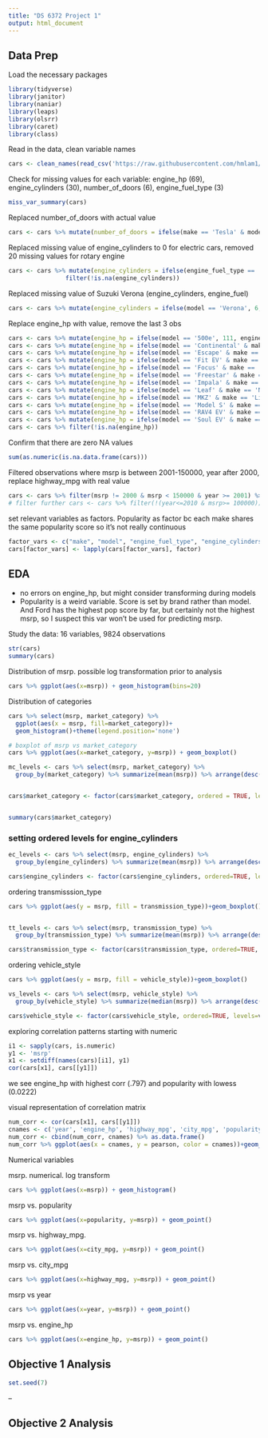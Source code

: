 ```yaml
---
title: "DS 6372 Project 1"
output: html_document
---
```


## Data Prep

Load the necessary packages
```r
library(tidyverse)
library(janitor)
library(naniar)
library(leaps)
library(olsrr)
library(caret)
library(class)
```

Read in the data, clean variable names
```r
cars <- clean_names(read_csv('https://raw.githubusercontent.com/hmlam1/MSDS-Projects/main/Applied%20Stats%20Project%201/Vehicle_MSRP.csv', show_col_types=F))
```

Check for missing values for each variable: engine_hp (69), engine_cylinders (30), number_of_doors (6), engine_fuel_type (3)
```r
miss_var_summary(cars)
```
Replaced number_of_doors with actual value
```r
cars <- cars %>% mutate(number_of_doors = ifelse(make == 'Tesla' & model == 'Model S' & year == 2016,4, ifelse(make == 'Ferrari' & model == 'FF' & year == 2013,2,number_of_doors)))
```
Replaced missing value of engine_cylinders to 0 for electric cars, removed 20 missing values for rotary engine
```r
cars <- cars %>% mutate(engine_cylinders = ifelse(engine_fuel_type == 'electric', 0, engine_cylinders)) %>% 
                filter(!is.na(engine_cylinders))
```
Replaced missing value of Suzuki Verona (engine_cylinders, engine_fuel)
```r
cars <- cars %>% mutate(engine_cylinders = ifelse(model == 'Verona', 6, engine_cylinders), engine_fuel_type = ifelse(model  == 'Verona', 'regular unleaded', engine_fuel_type))
```
Replace engine_hp with value, remove the last 3 obs
```r
cars <- cars %>% mutate(engine_hp = ifelse(model == '500e', 111, engine_hp))
cars <- cars %>% mutate(engine_hp = ifelse(model == 'Continental' & make == 'Lincoln', 350, engine_hp))
cars <- cars %>% mutate(engine_hp = ifelse(model == 'Escape' & make == 'Ford', 206, engine_hp))
cars <- cars %>% mutate(engine_hp = ifelse(model == 'Fit EV' & make == 'Honda', 120, engine_hp))
cars <- cars %>% mutate(engine_hp = ifelse(model == 'Focus' & make == 'Ford', 143, engine_hp))
cars <- cars %>% mutate(engine_hp = ifelse(model == 'Freestar' & make == 'Ford', 195, engine_hp))
cars <- cars %>% mutate(engine_hp = ifelse(model == 'Impala' & make == 'Chevrolet', 196, engine_hp))
cars <- cars %>% mutate(engine_hp = ifelse(model == 'Leaf' & make == 'Nissan', 107, engine_hp))
cars <- cars %>% mutate(engine_hp = ifelse(model == 'MKZ' & make == 'Lincoln', 188, engine_hp))
cars <- cars %>% mutate(engine_hp = ifelse(model == 'Model S' & make == 'Tesla', 400, engine_hp))
cars <- cars %>% mutate(engine_hp = ifelse(model == 'RAV4 EV' & make == 'Toyota', 154, engine_hp))
cars <- cars %>% mutate(engine_hp = ifelse(model == 'Soul EV' & make == 'Kia', 109, engine_hp))
cars <- cars %>% filter(!is.na(engine_hp))
```
Confirm that there are zero NA values
```r
sum(as.numeric(is.na.data.frame(cars)))
```
Filtered observations where msrp is between 2001-150000, year after 2000, replace highway_mpg with real value
```r
cars <- cars %>% filter(msrp != 2000 & msrp < 150000 & year >= 2001) %>% mutate(highway_mpg = ifelse(highway_mpg == 354, 34, highway_mpg))
# filter further cars <- cars %>% filter(!(year<=2010 & msrp>= 100000))
```
set relevant variables as factors. Popularity as factor bc each make shares the same popularity score so it's not really continuous
```r
factor_vars <- c("make", "model", "engine_fuel_type", "engine_cylinders", "transmission_type", "driven_wheels", "number_of_doors", "market_category", "vehicle_size", "vehicle_style")
cars[factor_vars] <- lapply(cars[factor_vars], factor)
```

## EDA

- no errors on engine_hp, but might consider transforming during models    
- Popularity is a weird variable. Score is set by brand rather than model. And Ford has the highest pop score by far, but certainly not the highest msrp, so I suspect this var won't be used for predicting msrp.  

Study the data: 16 variables, 9824 observations
```r
str(cars)
summary(cars)
```
Distribution of msrp. possible log transformation prior to analysis
```r
cars %>% ggplot(aes(x=msrp)) + geom_histogram(bins=20)
```

Distribution of categories
```r
cars %>% select(msrp, market_category) %>%
  ggplot(aes(x = msrp, fill=market_category))+
  geom_histogram()+theme(legend.position='none')

# boxplot of msrp vs market_category
cars %>% ggplot(aes(x=market_category, y=msrp)) + geom_boxplot()

```

```r
mc_levels <- cars %>% select(msrp, market_category) %>%
  group_by(market_category) %>% summarize(mean(msrp)) %>% arrange(desc(`mean(msrp)`))


cars$market_category <- factor(cars$market_category, ordered = TRUE, levels = mc_levels$market_category)


summary(cars$market_category)
```

### setting ordered levels for engine_cylinders
```r
ec_levels <- cars %>% select(msrp, engine_cylinders) %>%
  group_by(engine_cylinders) %>% summarize(mean(msrp)) %>% arrange(desc(`mean(msrp)`))

cars$engine_cylinders <- factor(cars$engine_cylinders, ordered=TRUE, levels=ec_levels$engine_cylinders)
```

ordering transmisssion_type
```r
cars %>% ggplot(aes(y = msrp, fill = transmission_type))+geom_boxplot()


tt_levels <- cars %>% select(msrp, transmission_type) %>%
  group_by(transmission_type) %>% summarize(mean(msrp)) %>% arrange(desc(`mean(msrp)`))

cars$transmission_type <- factor(cars$transmission_type, ordered=TRUE, levels=tt_levels$transmission_type)
```

ordering vehicle_style
```r
cars %>% ggplot(aes(y = msrp, fill = vehicle_style))+geom_boxplot()

vs_levels <- cars %>% select(msrp, vehicle_style) %>%
  group_by(vehicle_style) %>% summarize(median(msrp)) %>% arrange(desc(`median(msrp)`))

cars$vehicle_style <- factor(cars$vehicle_style, ordered=TRUE, levels=vs_levels$vehicle_style)
```

exploring correlation patterns
starting with numeric
```r
i1 <- sapply(cars, is.numeric)
y1 <- 'msrp'
x1 <- setdiff(names(cars)[i1], y1)
cor(cars[x1], cars[[y1]])
```

we see engine_hp with highest corr (.797) and popularity with lowess (0.0222)

visual representation of correlation matrix
```r
num_corr <- cor(cars[x1], cars[[y1]])
cnames <- c('year', 'engine_hp', 'highway_mpg', 'city_mpg', 'popularity')
num_corr <- cbind(num_corr, cnames) %>% as.data.frame()
num_corr %>% ggplot(aes(x = cnames, y = pearson, color = cnames))+geom_point()+theme_classic()+ggtitle("MSRP correlation with numeric variables")+labs(x = "Numeric Variables", y = 'Correlation')+theme(legend.position='none')
```
Numerical variables

msrp. numerical. log transform
```r
cars %>% ggplot(aes(x=msrp)) + geom_histogram()
```
msrp vs. popularity
```r
cars %>% ggplot(aes(x=popularity, y=msrp)) + geom_point()
```
msrp vs. highway_mpg. 
```r
cars %>% ggplot(aes(x=city_mpg, y=msrp)) + geom_point()
```
msrp vs. city_mpg
```r
cars %>% ggplot(aes(x=highway_mpg, y=msrp)) + geom_point()
```
msrp vs year
```r
cars %>% ggplot(aes(x=year, y=msrp)) + geom_point()
```
msrp vs. engine_hp
```r
cars %>% ggplot(aes(x=engine_hp, y=msrp)) + geom_point()
```

## Objective 1 Analysis
```r
set.seed(7)
```
--

## Objective 2 Analysis

